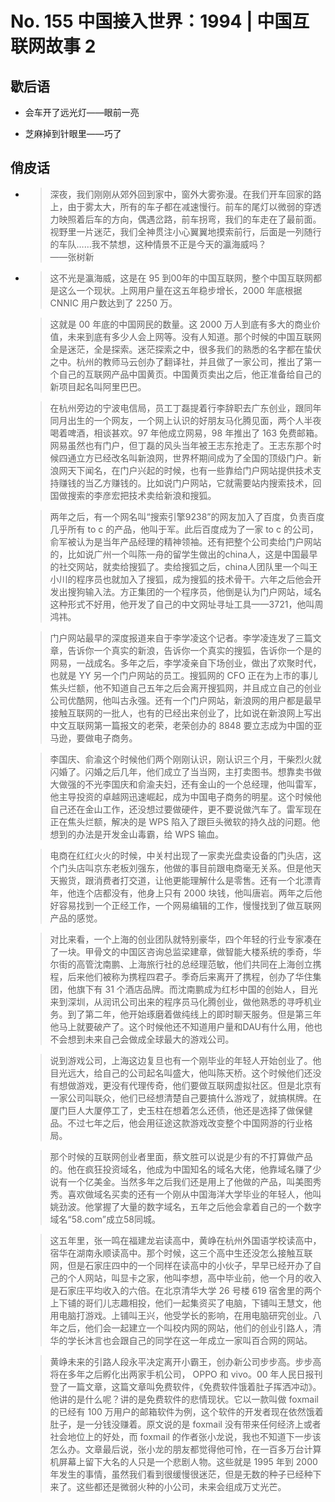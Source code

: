 # No. 155 中国接入世界：1994 | 中国互联网故事 2

## 歇后语

- 会车开了远光灯——眼前一亮

- 芝麻掉到针眼里——巧了

## 俏皮话

- > 深夜，我们刚刚从郊外回到家中，窗外大雾弥漫。在我们开车回家的路上，由于雾太大，所有的车子都在减速慢行。前车的尾灯以微弱的穿透力映照着后车的方向，偶遇岔路，前车拐弯，我们的车走在了最前面。视野里一片迷茫，我们全神贯注小心翼翼地摸索前行，后面是一列随行的车队……我不禁想，这种情景不正是今天的瀛海威吗？  
    ——张树新

- > 这不光是瀛海威，这是在 95 到00年的中国互联网，整个中国互联网都是这么一个现状。上网用户量在这五年稳步增长，2000 年底根据 CNNIC 用户数达到了 2250 万。  

    > 这就是 00 年底的中国网民的数量。这 2000 万人到底有多大的商业价值，未来到底有多少人会上网等。没有人知道。那个时候的中国互联网全是迷茫，全是探索。迷茫探索之中，很多我们的熟悉的名字都在蛰伏之中。杭州的教师马云创办了翻译社，并且做了一家公司，推出了第一个自己的互联网产品中国黄页。中国黄页卖出之后，他正准备给自己的新项目起名叫阿里巴巴。  

    > 在杭州旁边的宁波电信局，员工丁磊提着行李辞职去广东创业，跟同年同月出生的一个网友，一个网上认识的好朋友马化腾见面，两个人半夜喝着啤酒，相谈甚欢。97 年他成立网易，98 年推出了 163 免费邮箱。网易虽然也有门户，但丁磊的风头当年被王志东抢走了。王志东那个时候四通立方已经改名叫新浪网，世界杯期间成为了全国的顶级门户。新浪网天下闻名，在门户兴起的时候，也有一些靠给门户网站提供技术支持赚钱的当乙方赚钱的。比如说门户网站，它就需要站内搜索技术，回国做搜索的李彦宏把技术卖给新浪和搜狐。  

    > 两年之后，有一个网名叫“搜索引擎9238”的网友加入了百度，负责百度几乎所有 to c 的产品，他叫于军。此后百度成为了一家 to c 的公司，俞军被认为是当年产品经理的精神领袖。还有把整个公司卖给门户网站的，比如说广州一个叫陈一舟的留学生做出的china人，这是中国最早的社交网站，就卖给搜狐了。卖给搜狐之后，china人团队里一个叫王小川的程序员也就加入了搜狐，成为搜狐的技术骨干。六年之后他会开发出搜狗输入法。方正集团的一个程序员，他倒是认为门户网站，域名这种形式不好用，他开发了自己的中文网址寻址工具——3721，他叫周鸿祎。  

    > 门户网站最早的深度报道来自于李学凌这个记者。李学凌连发了三篇文章，告诉你一个真实的新浪，告诉你一个真实的搜狐，告诉你一个是的网易，一战成名。多年之后，李学凌亲自下场创业，做出了欢聚时代，也就是 YY 另一个门户网站的员工。搜狐网的 CFO 正在为上市的事儿焦头烂额，他不知道自己五年之后会离开搜狐网，并且成立自己的创业公司优酷网，他叫古永强。还有一个门户网站，新浪网的用户都是最早接触互联网的一批人，也有的已经出来创业了，比如说在新浪网上写出中文互联网第一篇报文的老荣，老荣创办的 8848 要立志成为中国的亚马逊，要做电子商务。  

    > 李国庆、俞渝这个时候他们两个刚刚认识，刚认识三个月，干柴烈火就闪婚了。闪婚之后几年，他们成立了当当网，主打卖图书。想靠卖书做大做强的不光李国庆和俞渝夫妇，还有金山的一个总经理，他叫雷军，他主导投资的卓越网迅速崛起，成为中国电子商务的明星。这个时候他自己还在金山工作，还没想过要做硬件，更不要说做汽车了。雷军现在正在焦头烂额，解决的是 WPS 陷入了跟巨头微软的持久战的问题。他想到的办法是开发金山毒霸，给 WPS 输血。  

    > 电商在红红火火的时候，中关村出现了一家卖光盘卖设备的门头店，这个门头店叫京东老板刘强东，他做的事目前跟电商毫无关系。但是他天天搬货，跟消费者打交道，让他更能理解什么是零售。还有一个北漂青年，他连个店都没有，他身上只有 2000 块钱，他叫唐岩。两年之后他好容易找到一个正经工作，一个网易编辑的工作，慢慢找到了做互联网产品的感觉。  

    > 对比来看，一个上海的创业团队就特别豪华，四个年轻的行业专家凑在了一块。甲骨文的中国区咨询总监梁建章，做智能大楼系统的季奇，华尔街的高管沈南鹏、上海旅行社的总经理范敏，他们共同在上海创立携程，后来他们被称为携程四君子。季奇后来离开了携程，创办了华住集团，他旗下有 31 个酒店品牌。而沈南鹏成为红杉中国的创始人，目光来到深圳，从润讯公司出来的程序员马化腾创业，做他熟悉的寻呼机业务。到了第二年，他开始琢磨着做纯线上的即时聊天服务。但是第三年他马上就要破产了。这个时候他还不知道用户量和DAU有什么用，他也不会想到未来自己会做成全球最大的游戏公司。  

    > 说到游戏公司，上海这边复旦也有一个刚毕业的年轻人开始创业了。他目光远大，给自己的公司起名叫盛大，他叫陈天桥。这个时候他们还没有想做游戏，更没有代理传奇，他们要做互联网虚拟社区。但是北京有一家公司叫联众，他们已经想清楚自己要搞什么游戏了，就搞棋牌。在厦门巨人大厦停工了，史玉柱在想着怎么还债，他还是选择了做保健品。不过七年之后，他会用征途这款游戏改变整个中国网游的行业格局。  

    > 那个时候的互联网创业者里面，蔡文胜可以说是少有的不打算做产品的。他在疯狂投资域名，他成为中国知名的域名大佬，他靠域名赚了少说有一个亿美金。当然多年之后我们还是用上了他做的产品，叫美图秀秀。喜欢做域名买卖的还有一个刚从中国海洋大学毕业的年轻人，他叫姚劲波。他掌握了大量的数字域名，五年之后他会拿着自己的一个数字域名“58.com”成立58同城。  

    > 这五年里，张一鸣在福建龙岩读高中，黄峥在杭州外国语学校读高中，宿华在湖南永顺读高中。那个时候，这三个高中生还没怎么接触互联网，但是石家庄四中的一个同样在读高中的小伙子，早早已经开办了自己的个人网站，叫显卡之家，他叫李想，高中毕业前，他一个月的收入是石家庄平均收入的六倍。在北京清华大学 26 号楼 619 宿舍里的两个上下铺的哥们儿志趣相投，他们一起集资买了电脑，下铺叫王慧文，他用电脑打游戏。上铺叫王兴，他受学长的影响，在用电脑研究创业。八年之后，他们会一起建立一个叫校内网的网站，他们的创业引路人，清华的学长沐言也会跟自己的同学在这一年成立一家叫百合网的网站。  

    > 黄峥未来的引路人段永平决定离开小霸王，创办新公司步步高。步步高将在多年之后孵化出两家手机公司， OPPO 和 vivo。00 年人民日报刊登了一篇文章，这篇文章叫免费软件，《免费软件饿着肚子挥洒冲动》。他讲的是什么呢？讲的是免费软件的悲情现状。它以一款叫做 foxmail 的已经有 100 万用户的邮箱软件为例，这个软件的开发者现在依然饿着肚子，是一分钱没赚着。原文说的是 foxmail 没有带来任何经济上或者社会地位上的好处，而 foxmail 的作者张小龙说，我也不知道下一步该怎么办。文章最后说，张小龙的朋友都觉得他可怜，在一百多万台计算机屏幕上留下大名的人只是一个悲剧人物。这些就是 1995 年到 2000 年发生的事情，虽然我们看到很缓慢很迷茫，但是无数的种子已经种下来了。这些都还是微弱火种的小公司，未来会组成万丈光芒。
